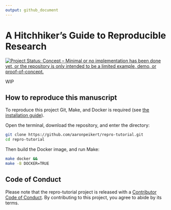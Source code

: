 ```yaml
---
output: github_document
---
```


<!-- README.md is generated from README.Rmd. Please edit that file -->

# A Hitchhiker's Guide to Reproducible Research
<!-- badges: start -->
[![Project Status: Concept – Minimal or no implementation has been done yet, or the repository is only intended to be a limited example, demo, or proof-of-concept.](https://www.repostatus.org/badges/latest/concept.svg)](https://www.repostatus.org/#concept)
<!-- badges: end -->

WIP

## How to reproduce this manuscript

To reproduce this project Git, Make, and Docker is required (see [the installation guide](https://github.com/aaronpeikert/repro-tutorial/blob/main/install.md)).

Open the terminal, download the repository, and enter the directory:

```bash
git clone https://github.com/aaronpeikert/repro-tutorial.git
cd repro-tutorial
```

Then build the Docker image, and run Make:

```bash
make docker &&
make -B DOCKER=TRUE 
```

## Code of Conduct

Please note that the repro-tutorial project is released with a [Contributor Code of Conduct](https://contributor-covenant.org/version/2/0/CODE_OF_CONDUCT.html).
By contributing to this project, you agree to abide by its terms.
